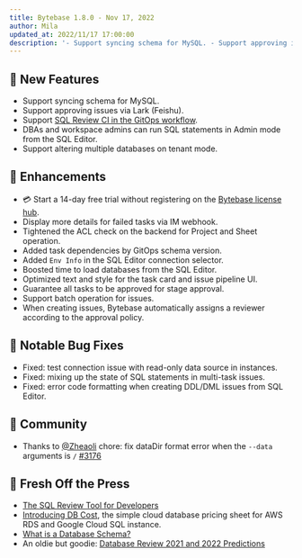 ```yaml
---
title: Bytebase 1.8.0 - Nov 17, 2022
author: Mila
updated_at: 2022/11/17 17:00:00
description: '- Support syncing schema for MySQL. - Support approving issues via Lark (Feishu). - Support SQL Review CI in the GitOps workflow. '
---
```



## 🚀 New Features

- Support syncing schema for MySQL.
- Support approving issues via Lark (Feishu).
- Support [SQL Review CI in the GitOps workflow](/gitops/sql-review-ci).
- DBAs and workspace admins can run SQL statements in Admin mode from the SQL Editor.
- Support altering multiple databases on tenant mode.

## 🎄 Enhancements

- 💳 Start a 14-day free trial without registering on the [Bytebase license hub](https://hub.bytebase.com/).
- Display more details for failed tasks via IM webhook.
- Tightened the ACL check on the backend for Project and Sheet operation.
- Added task dependencies by GitOps schema version.
- Added `Env Info` in the SQL Editor connection selector.
- Boosted time to load databases from the SQL Editor.
- Optimized text and style for the task card and issue pipeline UI.
- Guarantee all tasks to be approved for stage approval.
- Support batch operation for issues.
- When creating issues, Bytebase automatically assigns a reviewer according to the approval policy.

## 🐞 Notable Bug Fixes

- Fixed: test connection issue with read-only data source in instances.
- Fixed: mixing up the state of SQL statements in multi-task issues.
- Fixed: error code formatting when creating DDL/DML issues from SQL Editor.

## 🎠 Community

- Thanks to [@Zheaoli](https://github.com/Zheaoli) chore: fix dataDir format error when the `--data` arguments is `/` [#3176](https://github.com/bytebase/bytebase/pull/3176)

## 📰 Fresh Off the Press

- [The SQL Review Tool for Developers](https://www.bytebase.com/blog/sql-review-tool-for-devs)
- [Introducing DB Cost](https://www.bytebase.com/blog/introducing-dbcost), the simple cloud database pricing sheet for AWS RDS and Google Cloud SQL instance.
- [What is a Database Schema?](https://www.bytebase.com/blog/what-is-database-schema)
- An oldie but goodie: [Database Review 2021 and 2022 Predictions](https://www.bytebase.com/blog/database-review-2021)

<InstallUpgrade />
